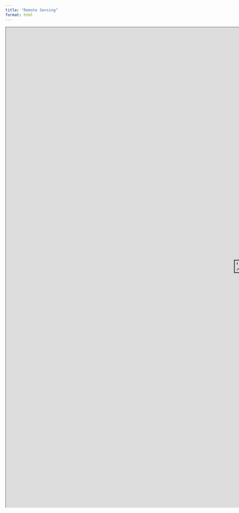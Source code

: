 ```yaml
---
title: "Remote Sensing"
format: html
---
```


<iframe src="https://gwynyn.shinyapps.io/shinywebsite/" width="1500" height="1500">

</iframe>
